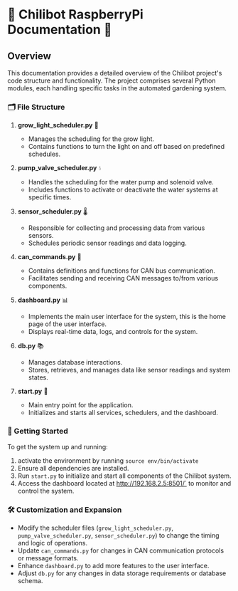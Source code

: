 # 🌱 Chilibot RaspberryPi Documentation 🤖

## Overview
This documentation provides a detailed overview of the Chilibot project's code structure and functionality. The project comprises several Python modules, each handling specific tasks in the automated gardening system.

### 🗂️ File Structure

1. **grow_light_scheduler.py** 🌟
   - Manages the scheduling for the grow light.
   - Contains functions to turn the light on and off based on predefined schedules.

2. **pump_valve_scheduler.py** 💧
   - Handles the scheduling for the water pump and solenoid valve.
   - Includes functions to activate or deactivate the water systems at specific times.

3. **sensor_scheduler.py** 🌡️
   - Responsible for collecting and processing data from various sensors.
   - Schedules periodic sensor readings and data logging.

4. **can_commands.py** 🚌
   - Contains definitions and functions for CAN bus communication.
   - Facilitates sending and receiving CAN messages to/from various components.

5. **dashboard.py** 📊
   - Implements the main user interface for the system, this is the home page of the user interface.
   - Displays real-time data, logs, and controls for the system.

6. **db.py** 📚
   - Manages database interactions.
   - Stores, retrieves, and manages data like sensor readings and system states.

7. **start.py** 🚀
   - Main entry point for the application.
   - Initializes and starts all services, schedulers, and the dashboard.

### 🏁 Getting Started

To get the system up and running: 
1. activate the environment by running `source env/bin/activate`
2. Ensure all dependencies are installed.
3. Run `start.py` to initialize and start all components of the Chilibot system.
4. Access the dashboard located at http://192.168.2.5:8501/` to monitor and control the system.

### 🛠️ Customization and Expansion

- Modify the scheduler files (`grow_light_scheduler.py`, `pump_valve_scheduler.py`, `sensor_scheduler.py`) to change the timing and logic of operations.
- Update `can_commands.py` for changes in CAN communication protocols or message formats.
- Enhance `dashboard.py` to add more features to the user interface.
- Adjust `db.py` for any changes in data storage requirements or database schema.
